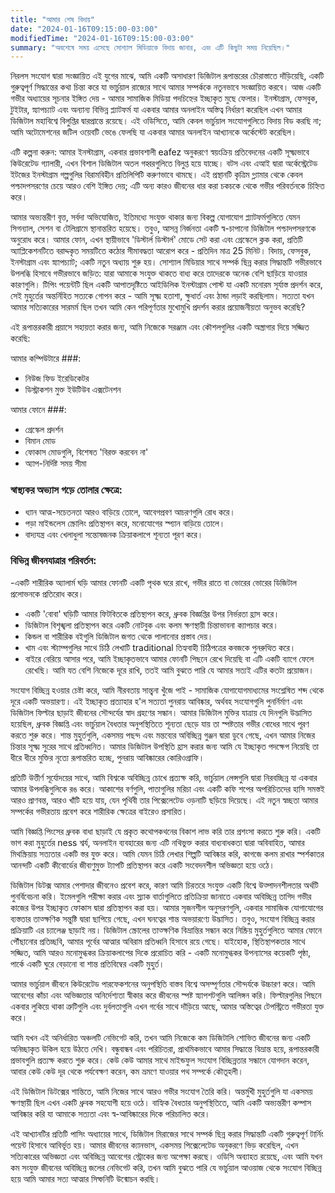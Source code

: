 ```yaml
---
title: "আমার শেষ বিদায়"
date: "2024-01-16T09:15:00-03:00"
modifiedTime: "2024-01-16T09:15:00-03:00"
summary: "অবশেষে সময় এসেছে সোশ্যাল মিডিয়াকে বিদায় জানার, এবং এটি কিছুটা সময় নিয়েছিল।"
---
```


নিরলস সংযোগ দ্বারা সংজ্ঞায়িত এই যুগের মাঝে, আমি একটি অসাধারণ ডিজিটাল রূপান্তরের চৌরাস্তাতে দাঁড়িয়েছি, একটি গুরুত্বপূর্ণ সিদ্ধান্তের কথা চিন্তা করে যা ভার্চুয়াল রাজ্যের সাথে আমার সম্পর্ককে নতুনভাবে সংজ্ঞায়িত করবে। আজ একটি গভীর অধ্যায়ের সূচনার ইঙ্গিত দেয় - আমার সামাজিক মিডিয়া পদচিহ্নের ইচ্ছাকৃত মুছে ফেলার। ইনস্টাগ্রাম, ফেসবুক, টুইটার, স্ন্যাপচ্যাট এবং অন্যান্য বিভিন্ন প্ল্যাটফর্ম যা একবার আমার অনলাইন অস্তিত্ব নির্ধারণ করেছিল এখন আমার ডিজিটাল মহাবিশ্বে বিলুপ্তির দ্বারপ্রান্তে রয়েছে। এই ওডিসিতে, আমি কেবল ভার্চুয়াল সংযোগগুলিতে বিদায় বিড করছি না; আমি অটোমেশনের জটিল ওয়েবটি ভেঙে ফেলছি যা একবার আমার অনলাইন আখ্যানকে অর্কেস্টেট করেছিল।

এটি কল্পনা করুন: আমার ইনস্টাগ্রাম, একবার প্রভাবশালী eafez অনুকরণে স্বয়ংক্রিয় প্রতিবেদনের একটি সূক্ষ্মভাবে কিউরেটেড গ্যালারী, এখন বিশাল ডিজিটাল অতল গহ্বরগুলিতে বিলুপ্ত হয়ে যাচ্ছে। বটস এবং এআই দ্বারা অর্কেস্ট্রেটেড ইটজের ইনস্টাগ্রাম গল্পগুলির বিরামবিহীন প্রতিলিপিটি করুণভাবে থামছে। এই প্রস্থানটি কৃত্রিম গ্ল্যামার থেকে কেবল পশ্চাদপসরণের চেয়ে আরও বেশি ইঙ্গিত দেয়; এটি অন্য কারও জীবনের ধার করা চকচকে থেকে গভীর পরিবর্তনকে চিহ্নিত করে।

আমার অভ্যন্তরীণ বৃত্ত, সর্বদা অভিযোজিত, ইতিমধ্যে সংযুক্ত থাকার জন্য বিকল্প যোগাযোগ প্ল্যাটফর্মগুলিতে যেমন সিগন্যাল, সেশন বা টেলিগ্রামে স্থানান্তরিত হয়েছে। তবুও, আসন্ন নির্জনতা একটি স্ব-চাপানো ডিজিটাল পশ্চাদপসরণকে অনুরোধ করে। আমার ফোন, এখন স্থায়ীভাবে 'ডিস্টার্ল ডিস্টার্ল' মোডে সেট করা এবং গ্রেস্কেলে ক্লক করা, প্রতিটি অ্যাপ্লিকেশনটিতে বরাদ্দকৃত সময়টিতে কঠোর সীমাবদ্ধতা আরোপ করে - প্রতিদিন মাত্র 25 মিনিট। বিদায়, ফেসবুক, ইনস্টাগ্রাম এবং স্ন্যাপচ্যাট; একটি নতুন অধ্যায় শুরু হয়।
সোশ্যাল মিডিয়ার সাথে সম্পর্ক ছিন্ন করার সিদ্ধান্তটি গভীরভাবে উপলব্ধি হিসাবে গভীরভাবে জড়িত: যারা আমাকে সংযুক্ত থাকতে বাধ্য করে তাদেরকে অনেক বেশি ছাড়িয়ে যাওয়ার কারণগুলি। টিপিং পয়েন্টটি ছিল একটি আপাতদৃষ্টিতে আইডিলিক ইনস্টাগ্রাম পোস্ট যা একটি মনোরম সূর্যাস্ত প্রদর্শন করে, সেই মুহুর্তের অন্তর্নিহিত সত্যকে গোপন করে - আমি সূক্ষ্ম হতাশা, ক্ষুধার্ত এবং ঠান্ডা লড়াই করছিলাম। সত্যতা যখন আমার সত্যিকারের সারমর্ম ছিল তখন আমি কেন পরিপূর্ণতার মুখোমুখি প্রদর্শন করার প্রয়োজনীয়তা অনুভব করেছি?

এই রূপান্তরকারী প্রয়াসে সহায়তা করার জন্য, আমি নিজেকে সরঞ্জাম এবং কৌশলগুলির একটি অস্ত্রাগার দিয়ে সজ্জিত করেছি:

আমার কম্পিউটারে ###:
- নিউজ ফিড ইরেডিকেটর
- ডিস্ট্রাকশন মুক্ত ইউটিউব এক্সটেনশন

আমার ফোনে ###:
- গ্রেস্কেল প্রদর্শন
- বিমান মোড
- ফোকাস মোডগুলি, বিশেষত 'বিরক্ত করবেন না'
- অ্যাপ-নির্দিষ্ট সময় সীমা

### স্বাস্থ্যকর অভ্যাস গড়ে তোলার ক্ষেত্রে:
- ধ্যান আত্ম-সচেতনতা আরও বাড়িয়ে তোলে, আবেগপ্রবণ আচরণগুলি রোধ করে।
- পড়া মাইন্ডলেস স্ক্রোলিং প্রতিস্থাপন করে, মনোযোগের স্প্যান বাড়িয়ে তোলে।
- বাদ্যযন্ত্র এবং খেলাধুলা সন্তোষজনক ক্রিয়াকলাপে শূন্যতা পূরণ করে।

### বিভিন্ন জীবনযাত্রার পরিবর্তন:
-একটি শারীরিক অ্যালার্ম ঘড়ি আমার ফোনটি একটি পৃথক ঘরে রাখে, গভীর রাতে বা ভোরের ভোরের ডিজিটাল প্রলোভনকে প্রতিরোধ করে।
- একটি 'বোবা' ঘড়িটি আমার ফিটবিতকে প্রতিস্থাপন করে, ধ্রুবক বিজ্ঞপ্তির উপর নির্ভরতা হ্রাস করে।
- ডিজিটাল বিশৃঙ্খলা প্রতিস্থাপন করে একটি নোটবুক এবং কলম ক্ষণস্থায়ী চিন্তাভাবনা ক্যাপচার করে।
- কিন্ডল বা শারীরিক বইগুলি ডিজিটাল জগত থেকে পালানোর প্রস্তাব দেয়।
- খাম এবং স্ট্যাম্পগুলির সাথে চিঠি লেখাটি traditional তিহ্যবাহী চিঠিপত্রের কবজকে পুনরুত্থিত করে।
- বাইরে বেরিয়ে আসার পরে, আমি ইচ্ছাকৃতভাবে আমার ফোনটি পিছনে রেখে দিয়েছি বা এটি একটি ব্যাগে ফেলে রেখেছি। আমি যত বেশি নিজেকে দূরে রাখি, ততই আমি বুঝতে পারি যে আমার সত্যই এটির কতটা প্রয়োজন।

সংযোগ বিচ্ছিন্ন হওয়ার চেষ্টা করে, আমি নীরবতায় সান্ত্বনা খুঁজে পাই - সামাজিক যোগাযোগমাধ্যমের সংশ্লেষিত শব্দ থেকে দূরে একটি অভয়ারণ্য। এই ইচ্ছাকৃত প্রত্যাহার হ'ল সত্যতা পুনরায় আবিষ্কার, অর্থবহ সংযোগগুলি পুনর্নির্মাণ এবং ডিজিটাল ফিল্টার ছাড়াই জীবনের সৌন্দর্যের স্বাদ গ্রহণের সন্ধান।
আমার ডিজিটাল মুক্তির যাত্রায় যে দিনগুলি উদ্ভাসিত হয়েছিল, ধ্রুবক বিজ্ঞপ্তি এবং ভার্চুয়াল বৈধতার অনুপস্থিতিতে শূন্যতা ছেড়ে যায় তা স্পষ্টতার গভীর বোধের সাথে পূরণ করতে শুরু করে। শান্ত মুহুর্তগুলি, একসময় পছন্দ এবং মন্তব্যের অবিচ্ছিন্ন গুঞ্জন দ্বারা ডুবে গেছে, এখন আমার নিজের চিন্তার সূক্ষ্ম সুরের সাথে প্রতিধ্বনিত। আমার ডিজিটাল উপস্থিতি হ্রাস করার জন্য আমি যে ইচ্ছাকৃত পদক্ষেপ নিয়েছি তা ধীরে ধীরে মুক্তির নৃত্যে রূপান্তরিত হচ্ছে, পুনরায় আবিষ্কারের কোরিওগ্রাফি।

প্রতিটি উত্তীর্ণ সূর্যোদয়ের সাথে, আমি বিশ্বকে অবিচ্ছিন্ন চোখে প্রত্যক্ষ করি, ভার্চুয়াল লেন্সগুলি দ্বারা নিরবচ্ছিন্ন যা একবার আমার উপলব্ধিগুলিকে রঙ করে। আকাশের বর্ণগুলি, পাতাগুলির মরিচা এবং একটি কফি শপের অপরিচিতদের হাসি সমস্তই আরও প্রাণবন্ত, আরও খাঁটি হয়ে যায়, যেন পৃথিবী তার পিক্সেলেটেড ওড়নাটি ছড়িয়ে দিয়েছে। এই নতুন স্বচ্ছতা আমার সম্পর্কের গভীরতায় প্রবেশ করে শারীরিক ক্ষেত্রের বাইরেও প্রসারিত।

আমি বিজ্ঞপ্তি পিংসের ধ্রুবক বাধা ছাড়াই যে প্রকৃত কথোপকথনের বিকাশ লাভ করি তার প্রশংসা করতে শুরু করি। একটি ভাগ করা মুহুর্তের ness শ্বর্য, অনলাইন ব্যবহারের জন্য এটি নথিভুক্ত করার বাধ্যবাধকতা দ্বারা অবিবাহিত, আমার মিথস্ক্রিয়ায় সত্যতার একটি স্তর যুক্ত করে। আমি যেমন চিঠি লেখার শিল্পটি আবিষ্কার করি, কাগজে কলম রাখার স্পর্শকাতর আনন্দটি একটি কীবোর্ডের জীবাণুমুক্ত ট্যাপটি প্রতিস্থাপন করে একটি সংবেদনশীল অভিজ্ঞতা হয়ে ওঠে।

ডিজিটাল ডিটক্স আমার পেশাদার জীবনেও প্রবেশ করে, কারণ আমি চিরতরে সংযুক্ত একটি বিশ্বে উত্পাদনশীলতার অর্থটি পুনর্বিবেচনা করি। ইমেলগুলি পরীক্ষা করার এবং স্ল্যাক বার্তাগুলিতে প্রতিক্রিয়া জানাতে একবার অবিচ্ছিন্ন তাগিদ গভীর কাজের উপর ইচ্ছাকৃত ফোকাস দ্বারা প্রতিস্থাপন করা হয়। আমার সৃজনশীল অনুসরণগুলি, একবার সামাজিক যোগাযোগের ব্যস্ততার তাত্ক্ষণিক সন্তুষ্টি দ্বারা ছাপিয়ে গেছে, এখন ঘনত্বের শান্ত অভয়ারণ্যে উদ্ভাসিত।
তবুও, সংযোগ বিচ্ছিন্ন করার প্রক্রিয়াটি এর চ্যালেঞ্জ ছাড়াই নয়। ডিজিটাল স্ক্রোলের তাত্ক্ষণিক বিভ্রান্তির সন্ধান করে নিষ্ক্রিয় মুহুর্তগুলিতে আমার ফোনে পৌঁছানোর প্রতিচ্ছবি, আমার পূর্বের আত্মার অবিরাম প্রতিধ্বনি হিসাবে রয়ে গেছে। যাইহোক, স্থিতিস্থাপকতার সাথে সজ্জিত, আমি আরও মনোমুগ্ধকর ক্রিয়াকলাপের দিকে প্ররোচিত করি - একটি মনোমুগ্ধকর উপন্যাসের কয়েকটি পৃষ্ঠা, পার্কে একটি ঘুরে বেড়ানো বা শান্ত প্রতিবিম্বের একটি মুহুর্ত।

আমার ভার্চুয়াল জীবনে কিউরেটেড পারফেকশনের অনুপস্থিতি বাস্তব বিশ্বে অসম্পূর্ণতার সৌন্দর্যকে উচ্চারণ করে। আমি আবেগের কাঁচা এবং অভিজ্ঞতার অনির্দেশ্যতা স্বীকার করে জীবনের স্পষ্ট স্ন্যাপশটগুলি আলিঙ্গন করি। ফিল্টারগুলির পিছনে একবার লুকিয়ে থাকা ত্রুটিগুলি এবং দুর্বলতাগুলি এখন গর্বের সাথে দাঁড়িয়ে আছে, আমার অস্তিত্বের টেপস্ট্রিতে গভীরতা যুক্ত করে।

আমি যখন এই অনির্ধারিত অঞ্চলটি নেভিগেট করি, তখন আমি নিজেকে কম ডিজিটালি শোভিত জীবনের জন্য একটি অনিচ্ছাকৃত উকিল হয়ে উঠতে দেখি। বন্ধুবান্ধব এবং পরিচিতরা, প্রাথমিকভাবে আমার সিদ্ধান্তে বিভ্রান্ত হয়ে, রূপান্তরকারী প্রভাবগুলি প্রত্যক্ষ করতে শুরু করে। কেউ কেউ আমার সাথে মাইন্ডফুল সংযোগ বিচ্ছিন্নতার সন্ধানে যোগদান করেন, আবার কেউ কেউ দূর থেকে পর্যবেক্ষণ করেন, কম ভ্রমণে যাওয়ার পথ সম্পর্কে কৌতূহলী।

এই ডিজিটাল ডিটক্সের শান্তিতে, আমি নিজের সাথে আরও গভীর সংযোগ তৈরি করি। অন্তর্মুখী মুহুর্তগুলি যা একসময় ক্ষণস্থায়ী ছিল এখন একটি ধ্রুবক সহযোগী হয়ে ওঠে। বাহ্যিক বৈধতার অনুপস্থিতিতে, আমি একটি অভ্যন্তরীণ কম্পাস আবিষ্কার করি যা আমাকে সত্যতা এবং স্ব-আবিষ্কারের দিকে পরিচালিত করে।

এই আখ্যানটির প্রতিটি পাসিং অধ্যায়ের সাথে, ডিজিটাল মিরাজের সাথে সম্পর্ক ছিন্ন করার সিদ্ধান্তটি একটি গুরুত্বপূর্ণ টার্নিং পয়েন্ট হিসাবে আবির্ভূত হয়। আমার জীবনের ক্যানভাস, একসময় পিক্সেলেটেড অনুকরণে ভিড় করেছিল, এখন সত্যিকারের অভিজ্ঞতা এবং অবিচ্ছিন্ন আবেগের স্ট্রোকের জন্য অপেক্ষা করছে। ওডিসি অব্যাহত রয়েছে, এবং আমি যখন কম সংযুক্ত জীবনের অবিচ্ছিন্ন জলের নেভিগেট করি, তখন আমি বুঝতে পারি যে ভার্চুয়াল আওয়াজ থেকে সংযোগ বিচ্ছিন্ন হয়ে আমি আমার সত্য আত্মার সিম্ফনিটি উন্মোচন করছি।